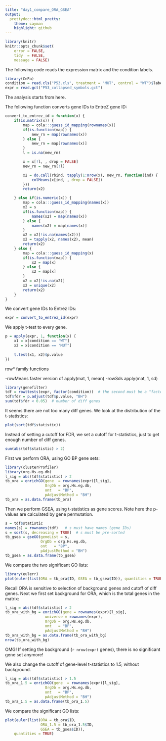 ```yaml
---
title: "day1_compare_ORA_GSEA"
output:
  prettydoc::html_pretty:
    theme: cayman
    highlight: github
---
```


```r
library(knitr)
knitr::opts_chunk$set(
    error = FALSE,
    tidy  = FALSE,
    message = FALSE)
```

The following code reads the expression matrix and the condition labels.

```r
library(CePa)
condition = read.cls("P53.cls", treatment = "MUT", control = "WT")$label
expr = read.gct("P53_collapsed_symbols.gct")
```

The analysis starts from here.

The following function converts gene IDs to EntreZ gene ID:

```r
convert_to_entrez_id = function(x) {
	if(is.matrix(x)) {
		map = cola:::guess_id_mapping(rownames(x))
		if(is.function(map)) {
		    new_rn = map(rownames(x))
		} else {
		    new_rn = map[rownames(x)]
		}
		l = is.na(new_rn)

		x = x[!l, , drop = FALSE]
		new_rn = new_rn[!l]

		x2 = do.call(rbind, tapply(1:nrow(x), new_rn, function(ind) {
			colMeans(x[ind, , drop = FALSE])
		}))
		return(x2)

	} else if(is.numeric(x)) {
		map = cola:::guess_id_mapping(names(x))
		x2 = s
		if(is.function(map)) {
		    names(x2) = map(names(x))
		} else {
		    names(x2) = map[names(x)]
		}
		x2 = x2[!is.na(names(x2))]
		x2 = tapply(x2, names(x2), mean)
		return(x2)
	} else {
	    map = cola:::guess_id_mapping(x)
	    if(is.function(map)) {
	        x2 = map(x)
	    } else {
	        x2 = map[x]
	    }
	    x2 = x2[!is.na(x2)]
	    x2 = unique(x2)
	    return(x2)
	}
}
```

We convert gene IDs to Entrez IDs:

```r
expr = convert_to_entrez_id(expr)
```

We apply t-test to every gene.

```r
p = apply(expr, 1, function(x) {
    x1 = x[condition == "WT"]
    x2 = x[condition == "MUT"]
    
    t.test(x1, x2)$p.value
})
```


row* family functions

-rowMeans  faster version of apply(mat, 1, mean)
-rowSds    apply(mat, 1, sd)

```r
library(genefilter)
tdf = rowttests(expr, factor(condition))  # the second must be a "factor"
tdf$fdr = p.adjust(tdf$p.value, "BH")
sum(tdf$fdr < 0.05)  # number of diff genes
```

It seems there are not too many diff genes. We look at the distribution of the t-statistics:

```r
plot(sort(tdf$statistic))
```

Instead of setting a cutoff for FDR, we set a cutoff for t-statistics, just to get
enough number of diff genes.

```r
sum(abs(tdf$statistic) > 2)
```

First we perform ORA, using GO BP gene sets:

```r
library(clusterProfiler)
library(org.Hs.eg.db)
l_sig = abs(tdf$statistic) > 2
tb_ora = enrichGO(gene  = rownames(expr)[l_sig],
                  OrgDb = org.Hs.eg.db,
                  ont   = "BP",
                  pAdjustMethod = "BH")
tb_ora = as.data.frame(tb_ora)
```


Then we perform GSEA, using t-statistics as gene scores. Note here the p-values
are calculated by gene permutation.

```r
s = tdf$statistic
names(s) = rownames(tdf)   # s must have names (gene IDs)
s = sort(s, decreasing = TRUE)  # s must be pre-sorted
tb_gsea = gseGO(geneList = s, 
                OrgDb = org.Hs.eg.db,
                ont   = "BP",
                pAdjustMethod = "BH")
tb_gsea = as.data.frame(tb_gsea)
```

We compare the two significant GO lists:

```r
library(eulerr)
plot(euler(list(ORA = tb_ora$ID, GSEA = tb_gsea$ID)), quantities = TRUE)
```

Recall ORA is sensitive to selection of background genes and cutoff of diff genes.
Next we first set background for ORA, which is the total genes in the matrix:

```r
l_sig = abs(tdf$statistic) > 2
tb_ora_with_bg = enrichGO(gene = rownames(expr)[l_sig],
                  universe = rownames(expr),
                  OrgDb = org.Hs.eg.db,
                  ont   = "BP",
                  pAdjustMethod = "BH")
tb_ora_with_bg = as.data.frame(tb_ora_with_bg)
nrow(tb_ora_with_bg)
```

OMG! If setting the background (`r nrow(expr)` genes), there is no significant gene set anymore!

We also change the cutoff of gene-level t-statistics to 1.5, without background.

```r
l_sig = abs(tdf$statistic) > 1.5
tb_ora_1.5 = enrichGO(gene  = rownames(expr)[l_sig],
                  OrgDb = org.Hs.eg.db,
                  ont   = "BP",
                  pAdjustMethod = "BH")
tb_ora_1.5 = as.data.frame(tb_ora_1.5)
```

We compare the significant GO lists:

```r
plot(euler(list(ORA = tb_ora$ID, 
                ORA_1.5 = tb_ora_1.5$ID, 
                GSEA = tb_gsea$ID)), 
    quantities = TRUE)
```